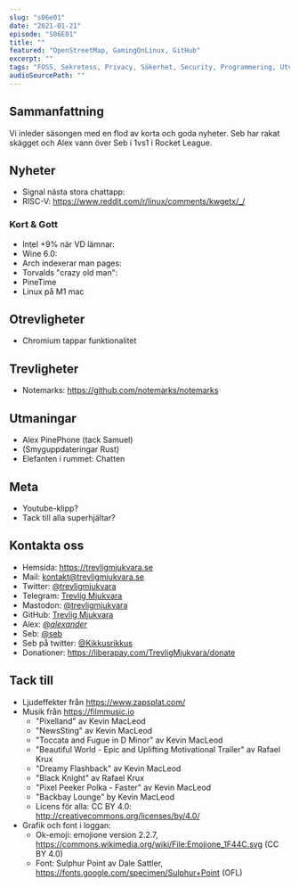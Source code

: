 ```yaml
---
slug: "s06e01"
date: "2021-01-21"
episode: "S06E01"
title: ""
featured: "OpenStreetMap, GamingOnLinux, GitHub"
excerpt: ""
tags: "FOSS, Sekretess, Privacy, Säkerhet, Security, Programmering, Utveckling, Mjukvara, PinePhone, Technology, Linux, Open Source, Pine64"
audioSourcePath: ""
---
```

## Sammanfattning
Vi inleder säsongen med en flod av korta och goda nyheter. Seb har rakat skägget och Alex vann över Seb i 1vs1 i Rocket League.

## Nyheter
- Signal nästa stora chattapp: 
- RISC-V: https://www.reddit.com/r/linux/comments/kwgetx/_/

### Kort & Gott 
- Intel +9% när VD lämnar: 
- Wine 6.0: 
- Arch indexerar man pages:
- Torvalds "crazy old man":
- PineTime
- Linux på M1 mac

## Otrevligheter
- Chromium tappar funktionalitet

## Trevligheter
- Notemarks: https://github.com/notemarks/notemarks

## Utmaningar
- Alex PinePhone (tack Samuel) 
- (Smyguppdateringar Rust)
- Elefanten i rummet: Chatten

## Meta
- Youtube-klipp?
- Tack till alla superhjältar?

## Kontakta oss
- Hemsida: https://trevligmjukvara.se
- Mail: kontakt@trevligmjukvara.se
- Twitter: [@trevligmjukvara](https://twitter.com/trevligmjukvara)
- Telegram: [Trevlig Mjukvara](https://t.me/trevligmjukvara)
- Mastodon: [@trevligmjukvara](https://mastodon.linuxkompis.se/@trevligmjukvara)
- GitHub: [Trevlig Mjukvara](https://github.com/trevligmjukvara)
- Alex: [@_alexander_](https://mastodon.online/@_alexander_)
- Seb: [@seb](https://social.gelotte.dev/@seb)
- Seb på twitter: [@Kikkusrikkus](https://twitter.com/Kikkusrikkus)
- Donationer: https://liberapay.com/TrevligMjukvara/donate

## Tack till
- Ljudeffekter från https://www.zapsplat.com/
- Musik från https://filmmusic.io
  - "Pixelland" av Kevin MacLeod
  - "NewsSting" av Kevin MacLeod
  - "Toccata and Fugue in D Minor" av Kevin MacLeod
  - "Beautiful World - Epic and Uplifting Motivational Trailer" av Rafael Krux
  - "Dreamy Flashback" av Kevin MacLeod
  - "Black Knight" av Rafael Krux
  - "Pixel Peeker Polka - Faster" av Kevin MacLeod
  - "Backbay Lounge" by Kevin MacLeod
  - Licens för alla: CC BY 4.0: http://creativecommons.org/licenses/by/4.0/
- Grafik och font i loggan:
  - Ok-emoji: emojione version 2.2.7, https://commons.wikimedia.org/wiki/File:Emojione_1F44C.svg (CC BY 4.0)
  - Font: Sulphur Point av Dale Sattler, https://fonts.google.com/specimen/Sulphur+Point (OFL)

